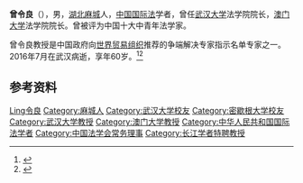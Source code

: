 '''曾令良'''（{{bd|1956年|3月|2016年|7月8日|catIdx=Zeng曾令良}}），男，[[湖北|湖北]][[麻城|麻城]]人，[[中华人民共和国|中国]][[国际法|国际法]]学者，曾任[[武汉大学|武汉大学]]法学院院长，[[澳门大学|澳门大学]]法学院院长。曾被评为中国十大中青年法学家。

曾令良教授是中国政府向[[世界贸易组织|世界贸易组织]]推荐的争端解决专家指示名单专家之一。2016年7月在武汉病逝，享年60岁。<ref>{{cite news |author=法制日报法学院 |url=http://epaper.legaldaily.com.cn/fzrb/content/20160713/Articel09002GN.htm |title=曾令良:不只著作等身的法学大家 |work=法制日报 |date=2016-07-13 |accessdate=2016-07-17 |archive-url=https://web.archive.org/web/20161129235958/http://epaper.legaldaily.com.cn/fzrb/content/20160713/Articel09002GN.htm |archive-date=2016-11-29 |dead-url=yes }}</ref><ref>{{cite news |author=武汉大学法学院 |url=http://fxy.whu.edu.cn/archive/detail/102132 |title=讣 告 |work=武汉大学法学院 |date=2016-07-08 |accessdate=2016-07-17 |archive-url=https://web.archive.org/web/20160820144823/http://fxy.whu.edu.cn/archive/detail/102132 |archive-date=2016-08-20 |dead-url=yes }}</ref>

== 参考资料 ==
{{reflist}}

{{第七批“长江学者奖励计划”特聘教授}}
{{Navboxes 
| title  = 曾令良在[[中国法学会|中国法学会]]的职务
| list1  =
{{中国法学会第五届理事会}}
}}

{{Authority control}}
{{DEFAULTSORT:Zeng曾}}
[[Category:曾姓|Ling令良]]
[[Category:麻城人|Category:麻城人]]
[[Category:武汉大学校友|Category:武汉大学校友]]
[[Category:密歇根大学校友|Category:密歇根大学校友]]
[[Category:武汉大学教授|Category:武汉大学教授]]
[[Category:澳门大学教授|Category:澳门大学教授]]
[[Category:中华人民共和国国际法学者|Category:中华人民共和国国际法学者]]
[[Category:中国法学会常务理事|Category:中国法学会常务理事]]
[[Category:长江学者特聘教授|Category:长江学者特聘教授]]